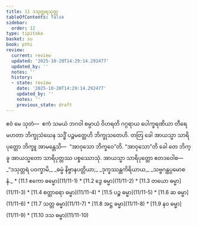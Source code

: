 ```yaml
---
title: 11 ဒသုတ္တရသုတ္တ
tableOfContents: false
sidebar:
  order: 12
type: tipitaka
basket: su
book: pthi
review:
  current: review
  updated: '2025-10-20T14:29:14.292477'
  updated_by: ''
  notes: ''
  history:
  - state: review
    date: '2025-10-20T14:29:14.292477'
    updated_by: ''
    notes: ''
    previous_state: draft
---
```



<DynamicBreadcrumb />


<ReviewStatus review={frontmatter.review} showDetails={true} />

<HypothesisAnnotation frontmatter={frontmatter} />

<Division number="350" book="pthi" e="ch" v="8" p="227">

<Paragraph number="1132" book="pthi">
ဧဝံ မေ သုတံ—  ဧကံ သမယံ ဘဂဝါ စမ္ပာယံ ဝိဟရတိ ဂဂ္ဂရာယ ပေါက္ခရဏိယာ တီရေ မဟတာ ဘိက္ခုသံဃေန သဒ္ဓိံ ပဉ္စမတ္တေဟိ ဘိက္ခုသတေဟိ. တတြ ခေါ အာယသ္မာ သာရိပုတ္တော ဘိက္ခူ အာမန္တေသိ—  “အာဝုသော ဘိက္ခဝေ”တိ. “အာဝုသော”တိ ခေါ တေ ဘိက္ခူ အာယသ္မတော သာရိပုတ္တဿ ပစ္စဿောသုံ. အာယသ္မာ သာရိပုတ္တော ဧတဒဝေါစ—

</Paragraph>

<Paragraph number="1133" type="verses" book="pthi">
_“ဒသုတ္တရံ ပဝက္ခာမိ,_  
_ဓမ္မံ နိဗ္ဗာနပတ္တိယာ;_  
_ဒုက္ခဿန္တကိရိယာယ,_  
_သဗ္ဗဂန္ထပ္ပမောစနံ._  


</Paragraph>
</Division>

<TableOfContents book="pthi" section="11">
* [11.1 ဧကော ဓမ္မော](11/11-1)
* [11.2 ဒွေ ဓမ္မာ](11/11-2)
* [11.3 တယော ဓမ္မာ](11/11-3)
* [11.4 စတ္တာရော ဓမ္မာ](11/11-4)
* [11.5 ပဉ္စ ဓမ္မာ](11/11-5)
* [11.6 ဆ ဓမ္မာ](11/11-6)
* [11.7 သတ္တ ဓမ္မာ](11/11-7)
* [11.8 အဋ္ဌ ဓမ္မာ](11/11-8)
* [11.9 နဝ ဓမ္မာ](11/11-9)
* [11.10 ဒသ ဓမ္မာ](11/11-10)
</TableOfContents>